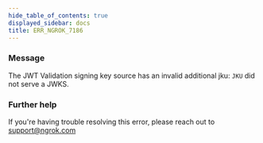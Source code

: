 ```yaml
---
hide_table_of_contents: true
displayed_sidebar: docs
title: ERR_NGROK_7186
---
```


### Message

The JWT Validation signing key source has an invalid additional jku: `JKU` did not serve a JWKS.

### Further help

If you're having trouble resolving this error, please reach out to [support@ngrok.com](mailto:support@ngrok.com?subject=Help%20with%20ERR_NGROK_7186)
